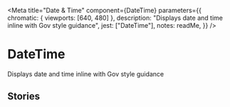 
<Meta
	title="Date & Time"
	component={DateTime}
	parameters={{
		chromatic: { viewports: [640, 480] },
		description: "Displays date and time inline with Gov style guidance",
		jest: ["DateTime"],
		notes: readMe,
	}}
/>

# DateTime

Displays date and time inline with Gov style guidance

<Preview withToolbar>
	<Story name="Standard date">
		<DateTime ISOString={"2022-01-16T15:30:00.000Z"} displayDate={true} />
	</Story>
</Preview>

<Props of={DateTime} />

## Stories

<Preview>
	<Story name="Ordered date">
		<DateTime
			ISOString={"2022-01-16T15:30:00.000Z"}
			displayDate={true}
			dateFormat={["month","day","year"]}
		/>
	</Story>
</Preview>

<Preview>
	<Story name="Standard 12 hour time">
		<DateTime
			ISOString={"2022-01-16T15:30:00.000Z"}
			displayTime={true}
			clockType={12}
		/>
	</Story>
</Preview>

<Preview>
	<Story name="Standard 24 hour time">
		<DateTime
			ISOString={"2022-01-16T15:30:00.000Z"}
			displayTime={true}
			clockType={24}
		/>
	</Story>
</Preview>

<Preview>
	<Story name="Date with time after">
		<DateTime
			ISOString={"2022-01-16T15:30:00.000Z"}
			displayTime={true}
			displayDate={true}
			precedence={"date"}
			clockType={12}
		/>
	</Story>
</Preview>

<Preview>
	<Story name="Time with date after">
		<DateTime
			ISOString={"2022-01-16T15:30:00.000Z"}
			displayTime={true}
			displayDate={true}
			precedence={"time"}
			clockType={12}
		/>
	</Story>
</Preview>
